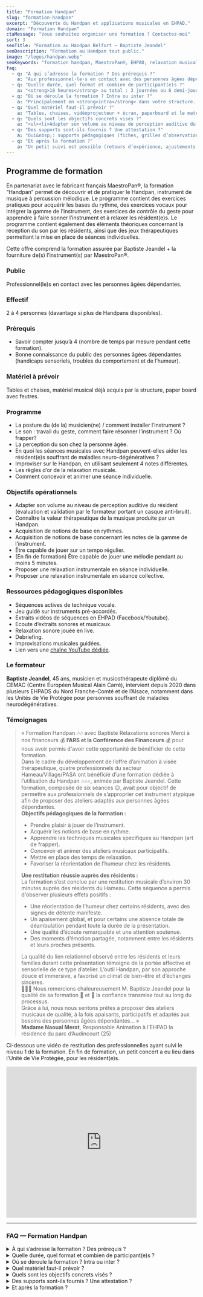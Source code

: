 ```yaml
---
title: "Formation Handpan"
slug: "formation-handpan"
excerpt: "Découverte du Handpan et applications musicales en EHPAD."
domain: "Formation Handpan"
ctaMessage: "Vous souhaitez organiser une formation ? Contactez-moi"
sort: 3
seoTitle: "Formation au Handpan Belfort — Baptiste Jeandel"
seoDescription: "Formation au Handpan tout public."
image: "/logos/handpan.webp"
seoKeywords: "formation handpan, MaestroPan®, EHPAD, relaxation musicale, gestes handpan, rythme binaire et ternaire, gamme Ré Kurd, improvisation, séance individuelle, musicothérapie"
faq:
  - q: "À qui s’adresse la formation ? Des prérequis ?"
    a: "Aux professionnel·le·s en contact avec des personnes âgées dépendantes (EHPAD, USLD, SSR, etc.). Aucun prérequis musical&nbsp;: on part du terrain et on pratique."
  - q: "Quelle durée, quel format et combien de participant(e)s ?"
    a: "<strong>18 heures</strong> au total : 3 journées ou 6 demi-journées. Groupe idéal de <strong>2 à 4 personnes</strong> pour un accompagnement individualisé."
  - q: "Où se déroule la formation ? Intra ou inter ?"
    a: "Principalement en <strong>intra</strong> dans votre structure. Possibilité d’<strong>inter</strong> si vous mutualisez avec des établissements proches."
  - q: "Quel matériel faut-il prévoir ?"
    a: "Tables, chaises, vidéoprojecteur + écran, paperboard et le matériel musical déjà présent. J’apporte les <strong>handpans et leurs supports</strong> pour tous les stagiaires."
  - q: "Quels sont les objectifs concrets visés ?"
    a: "<ul><li>Adapter son volume au niveau de perception auditive du résident (évaluation et validation par le formateur portant un casque anti-bruit)</li><li>Connaître la valeur thérapeutique de la musique produite par un Handpan</li><li>Acquisition de notions de base en rythmes</li><li>Acquisition de notions de base concernant les notes de la gamme de l’instrument</li><li>Être capable de jouer sur un tempo régulier</li><li>(En fin de formation) Être capable de jouer une mélodie pendant au moins 5 minutes</li><li>Proposer une relaxation instrumentale en séance individuelle</li><li>Proposer une relaxation instrumentale en séance collective</li></ul>"
  - q: "Des supports sont-ils fournis ? Une attestation ?"
    a: "Oui&nbsp;: supports pédagogiques (fiches, grilles d’observation, exemples de playlists, vidéos) et attestation de réalisation en fin de formation."
  - q: "Et après la formation ?"
    a: "Un petit suivi est possible (retours d’expérience, ajustements de séances, questions pratiques) pour sécuriser la mise en œuvre sur le terrain."
---
```


## Programme de formation

En partenariat avec le fabricant français MaestroPan®, la formation “Handpan” permet de découvrir et de pratiquer le Handpan, instrument de musique à percussion mélodique. Le programme contient des exercices pratiques pour acquérir les bases du rythme, des exercices vocaux pour intégrer la gamme de l’instrument, des exercices de contrôle du geste pour apprendre à faire sonner l’instrument et à relaxer les résident(e)s. Le programme contient également des éléments théoriques concernant la réception du son par les résidents, ainsi que des jeux thérapeutiques permettant la mise en place de séances individuelles.  

Cette offre comprend la formation assurée par Baptiste Jeandel + la fourniture de(s) l’instrument(s) par MaestroPan®.

### Public
Professionnel(le)s en contact avec les personnes âgées dépendantes.  

### Effectif
2 à 4 personnes (davantage si plus de Handpans disponibles).  

### Prérequis
- Savoir compter jusqu’à 4 (nombre de temps par mesure pendant cette formation).
- Bonne connaissance du public des personnes âgées dépendantes (handicaps sensoriels, troubles du comportement et de l’humeur).

### Matériel à prévoir
Tables et chaises, matériel musical déjà acquis par la structure, paper board avec feutres.  

### Programme
- La posture du (de la) musicien(ne) / comment installer l’instrument ?
- Le son : travail du geste, comment faire résonner l’instrument ? Où frapper?
- La perception du son chez la personne âgée.
- En quoi les séances musicales avec Handpan peuvent-elles aider les résident(e)s souffrant de maladies neuro-dégénératives ?
- Improviser sur le Handpan, en utilisant seulement 4 notes différentes.
- Les règles d’or de la relaxation musicale.
- Comment concevoir et animer une séance individuelle.

### Objectifs opérationnels
- Adapter son volume au niveau de perception auditive du résident (évaluation et validation par le formateur portant un casque anti-bruit). 
- Connaître la valeur thérapeutique de la musique produite par un Handpan. 
- Acquisition de notions de base en rythmes. 
- Acquisition de notions de base concernant les notes de la gamme de l’instrument.
- Être capable de jouer sur un tempo régulier. 
- (En fin de formation) Être capable de jouer une mélodie pendant au moins 5 minutes. 
- Proposer une relaxation instrumentale en séance individuelle. 
- Proposer une relaxation instrumentale en séance collective. 

### Ressources pédagogiques disponibles
- Séquences actives de technique vocale. 
- Jeu guidé sur instruments pré-accordés. 
- Extraits vidéos de séquences en EHPAD (Facebook/Youtube). 
- Ecoute d’extraits sonores et musicaux. 
- Relaxation sonore jouée en live. 
- Debriefing. 
- Improvisations musicales guidées. 
- Lien vers une [chaîne YouTube dédiée](https://www.youtube.com/@BaptisteJeandelHandpan-yd7ye). 

### Le formateur
**Baptiste Jeandel**, 45 ans, musicien et musicothérapeute diplômé du CEMAC (Centre Européen Musical Alain Carré), intervient depuis 2020 dans plusieurs EHPADS du Nord Franche-Comté et de l’Alsace, notamment dans les Unités de Vie Protégée pour personnes souffrant de maladies neurodégénératives.

### Témoignages

> « Formation Handpan 🎶🎶 avec Baptiste Relaxations sonores  Merci à nos financeurs 💰 **l’ARS et la Conférence des Financeurs** 💰 pour nous avoir permis d'avoir cette opportunité de bénéficier de cette formation.  
> Dans le cadre du développement de l’offre d’animation à visée thérapeutique, quatre professionnels du secteur Hameau/Village/PASA ont bénéficié d’une formation dédiée à l’utilisation du Handpan 🎶🎶🎶, animée par Baptiste Jeandel. Cette formation, composée de six séances 😉, avait pour objectif de permettre aux professionnels de s’approprier cet instrument atypique afin de proposer des ateliers adaptés aux personnes âgées dépendantes.  
> **Objectifs pédagogiques de la formation :**  
> - Prendre plaisir à jouer de l’instrument.
> - Acquérir les notions de base en rythme. 
> - Apprendre les techniques musicales spécifiques au Handpan (art de frapper). 
> - Concevoir et animer des ateliers musicaux participatifs.   
> - Mettre en place des temps de relaxation. 
> - Favoriser la réorientation de l’humeur chez les résidents.  
>
> **Une restitution réussie auprès des résidents :**  
> La formation s’est conclue par une restitution musicale d’environ 30 minutes auprès des résidents du Hameau. Cette séquence a permis d'observer plusieurs effets positifs :
> - Une réorientation de l’humeur chez certains résidents, avec des signes de détente manifeste. 
> - Un apaisement global, et pour certains une absence totale de déambulation pendant toute la durée de la présentation. 
> - Une qualité d’écoute remarquable et une attention soutenue. 
> - Des moments d’émotion partagée, notamment entre les résidents et leurs proches présents.  
>
> La qualité du lien relationnel observé entre les résidents et leurs familles durant cette présentation témoigne de la portée affective et sensorielle de ce type d’atelier. L’outil Handpan, par son approche douce et immersive, a favorisé un climat de bien-être et d’échanges sincères.  
> 🙏🙏🙏 Nous remercions chaleureusement M. Baptiste Jeandel pour la qualité de sa formation 🙏 et 🙏 la confiance transmise tout au long du processus.  
> Grâce à lui, nous nous sentons prêtes à proposer des ateliers musicaux de qualité, à la fois apaisants, participatifs et adaptés aux besoins des personnes âgées dépendantes... »  
> **Madame Naoual Merat**, Responsable Animation à l’EHPAD la résidence du parc d’Audincourt (25)
  
Ci-dessous une vidéo de restitution des professionnelles ayant suivi le niveau 1 de la formation. En fin de formation, un petit concert a eu lieu dans l’Unité de Vie Protégée, pour les résident(e)s.  

<iframe
  width="100%" 
  height="400" 
src="https://www.facebook.com/plugins/video.php?height=314&href=https%3A%2F%2Fwww.facebook.com%2F100047389220739%2Fvideos%2F2763303763857748%2F&show_text=false&width=560&t=0" style="border:none;overflow:hidden" scrolling="no" frameborder="0" allowfullscreen="true" allow="autoplay; clipboard-write; encrypted-media; picture-in-picture; web-share" allowFullScreen="true"></iframe>

---
### FAQ — Formation Handpan

<details>
  <summary>À qui s’adresse la formation ? Des prérequis ?</summary>
  Aux professionnel·le·s en contact avec des personnes âgées dépendantes (EHPAD, USLD, SSR, etc.).  
  Aucun prérequis musical : on part du terrain et on pratique.
</details>

<details>
  <summary>Quelle durée, quel format et combien de participant(e)s ?</summary>
  <strong>18 heures</strong> au total : 3 journées ou 6 demi-journées.  
  Groupe idéal de <strong>2 à 4 personnes</strong> pour un accompagnement individualisé.
</details>

<details>
  <summary>Où se déroule la formation ? Intra ou inter ?</summary>
  Principalement en <strong>intra</strong> dans votre structure.  
  Possibilité d’<strong>inter</strong> si vous mutualisez avec des établissements proches.
</details>

<details>
  <summary>Quel matériel faut-il prévoir ?</summary>
  Tables, chaises, vidéoprojecteur + écran, paperboard et le matériel musical déjà présent.  
  J’apporte les <strong>handpans et leurs supports</strong> pour tous les stagiaires.
</details>

<details>
  <summary>Quels sont les objectifs concrets visés ?</summary>
  - Adapter son volume au niveau de perception auditive du résident (évaluation et validation par le formateur portant un casque anti-bruit)  
  - Connaître la valeur thérapeutique de la musique produite par un Handpan  
  - Acquisition de notions de base en rythmes  
  - Acquisition de notions de base concernant les notes de la gamme de l’instrument  
  - Être capable de jouer sur un tempo régulier  
  - (En fin de formation) Être capable de jouer une mélodie pendant au moins 5 minutes  
  - Proposer une relaxation instrumentale en séance individuelle  
  - Proposer une relaxation instrumentale en séance collective
</details>

<details>
  <summary>Des supports sont-ils fournis ? Une attestation ?</summary>
  Oui : supports pédagogiques (fiches, grilles d’observation, exemples de playlists, vidéos) et attestation de réalisation en fin de formation.
</details>

<details>
  <summary>Et après la formation ?</summary>
  Un petit suivi est possible (retours d’expérience, ajustements de séances, questions pratiques) pour sécuriser la mise en œuvre sur le terrain. Vous avez la possibilité de programmer le niveau 2 de la formation.
</details>

